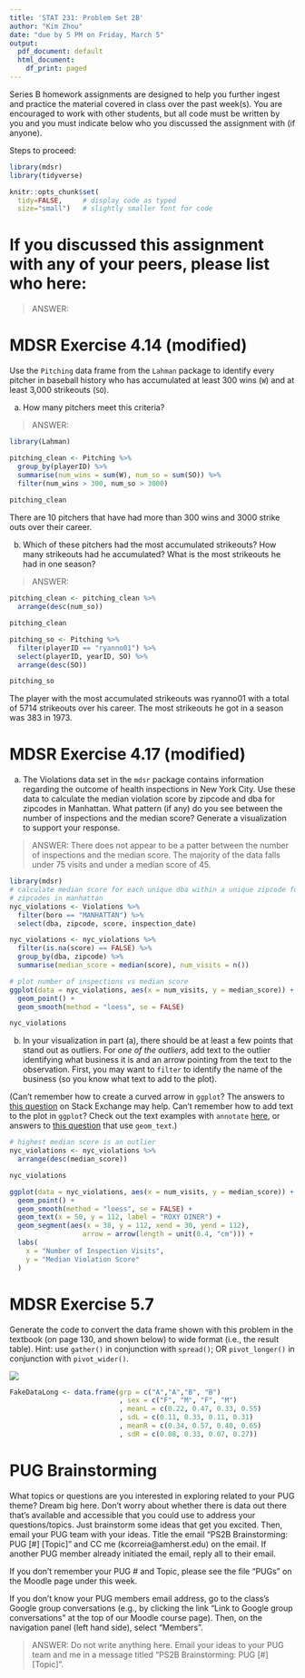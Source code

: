 ```yaml
---
title: 'STAT 231: Problem Set 2B'
author: "Kim Zhou"
date: "due by 5 PM on Friday, March 5"
output:
  pdf_document: default
  html_document:
    df_print: paged
---
```


Series B homework assignments are designed to help you further ingest and practice the material covered in class over the past week(s).  You are encouraged to work with other students, but all code must be written by you and you must indicate below who you discussed the assignment with (if anyone).  

Steps to proceed:

\begin{enumerate}
\item In RStudio, go to File > Open Project, navigate to the folder with the course-content repo, select the course-content project (course-content.Rproj), and click "Open" 
\item Pull the course-content repo (e.g. using the blue-ish down arrow in the Git tab in upper right window)
\item Copy ps2B.Rmd from the course repo to your repo (see page 6 of the GitHub Classroom Guide for Stat231 if needed)
\item Close the course-content repo project in RStudio
\item Open YOUR repo project in RStudio
\item In the ps2B.Rmd file in YOUR repo, replace "YOUR NAME HERE" with your name
\item Add in your responses, committing and pushing to YOUR repo in appropriate places along the way
\item Run "Knit PDF" 
\item Upload the pdf to Gradescope.  Don't forget to select which of your pages are associated with each problem.  \textit{You will not get credit for work on unassigned pages (e.g., if you only selected the first page but your solution spans two pages, you would lose points for any part on the second page that the grader can't see).} 
\end{enumerate}

```r
library(mdsr)   
library(tidyverse)

knitr::opts_chunk$set(
  tidy=FALSE,     # display code as typed
  size="small")   # slightly smaller font for code
```


\newpage 

# If you discussed this assignment with any of your peers, please list who here:

> ANSWER:

\newpage
# MDSR Exercise 4.14 (modified)

Use the `Pitching` data frame from the `Lahman` package to identify every pitcher in baseball history who has accumulated at least 300 wins (`W`) and at least 3,000 strikeouts (`SO`).  

a. How many pitchers meet this criteria?  

> ANSWER: 

```r
library(Lahman)

pitching_clean <- Pitching %>%
  group_by(playerID) %>%
  summarise(num_wins = sum(W), num_so = sum(SO)) %>%
  filter(num_wins > 300, num_so > 3000) 
  
pitching_clean
```
There are 10 pitchers that have had more than 300 wins and 3000 strike outs over their career.

b. Which of these pitchers had the most accumulated strikeouts?  How many strikeouts had he accumulated?  What is the most strikeouts he had in one season?

> ANSWER: 

```r
pitching_clean <- pitching_clean %>%
  arrange(desc(num_so))

pitching_clean

pitching_so <- Pitching %>%
  filter(playerID == "ryanno01") %>%
  select(playerID, yearID, SO) %>%
  arrange(desc(SO))

pitching_so
```

The player with the most accumulated strikeouts was ryanno01 with a total of 5714 strikeouts over his career. The most strikeouts he got in a season was 383 in 1973.

\newpage 
# MDSR Exercise 4.17 (modified)

a. The Violations data set in the `mdsr` package contains information regarding the outcome of health inspections in New York City.  Use these data to calculate the median violation score by zipcode and dba for zipcodes in Manhattan.  What pattern (if any) do you see between the number of inspections and the median score?  Generate a visualization to support your response.  

> ANSWER: There does not appear to be a patter between the number of inspections and the median score. The majority of the data falls under 75 visits and under a median score of 45. 

```r
library(mdsr)
# calculate median score for each unique dba within a unique zipcode for all 
# zipcodes in manhattan
nyc_violations <- Violations %>%
  filter(boro == "MANHATTAN") %>%
  select(dba, zipcode, score, inspection_date)

nyc_violations <- nyc_violations %>%
  filter(is.na(score) == FALSE) %>%
  group_by(dba, zipcode) %>%
  summarise(median_score = median(score), num_visits = n())

# plot number of inspections vs median score
ggplot(data = nyc_violations, aes(x = num_visits, y = median_score)) +
  geom_point() +
  geom_smooth(method = "loess", se = FALSE)

nyc_violations
```

b.  In your visualization in part (a), there should be at least a few points that stand out as outliers.  For *one of the outliers*, add text to the outlier identifying what business it is and an arrow pointing from the text to the observation.  First, you may want to `filter` to identify the name of the business (so you know what text to add to the plot).  

(Can't remember how to create a curved arrow in `ggplot`?  The answers to [this question](https://stackoverflow.com/questions/38008863/how-to-draw-a-nice-arrow-in-ggplot2/61383034) on Stack Exchange may help.  Can't remember how to add text to the plot in `ggplot`?  Check out the text examples with `annotate` [here](https://ggplot2.tidyverse.org/reference/annotate.html), or answers to [this question](https://stackoverflow.com/questions/14351608/color-one-point-and-add-an-annotation-in-ggplot2/14351810) that use `geom_text`.)

```r
# highest median score is an outlier
nyc_violations <- nyc_violations %>%
  arrange(desc(median_score))

nyc_violations

ggplot(data = nyc_violations, aes(x = num_visits, y = median_score)) +
  geom_point() +
  geom_smooth(method = "loess", se = FALSE) +
  geom_text(x = 50, y = 112, label = "ROXY DINER") +
  geom_segment(aes(x = 38, y = 112, xend = 30, yend = 112),
                  arrow = arrow(length = unit(0.4, "cm"))) +
  labs(
    x = "Number of Inspection Visits",
    y = "Median Violation Score"
  )
```


\newpage
# MDSR Exercise 5.7

Generate the code to convert the data frame shown with this problem in the textbook (on page 130, and shown below) to wide format (i.e., the result table).  Hint: use `gather()` in conjunction with `spread()`; OR `pivot_longer()` in conjunction with `pivot_wider()`.

![](images/mdsr_ex_5_7.jpg)

```r
FakeDataLong <- data.frame(grp = c("A","A","B", "B")
                           , sex = c("F", "M", "F", "M")
                           , meanL = c(0.22, 0.47, 0.33, 0.55)
                           , sdL = c(0.11, 0.33, 0.11, 0.31)
                           , meanR = c(0.34, 0.57, 0.40, 0.65)
                           , sdR = c(0.08, 0.33, 0.07, 0.27))

```

\newpage
# PUG Brainstorming

What topics or questions are you interested in exploring related to your PUG theme?  Dream big here.  Don't worry about whether there is data out there that's available and accessible that you could use to address your questions/topics.  Just brainstorm some ideas that get you excited.  Then, email your PUG team with your ideas.  Title the email "PS2B Brainstorming: PUG [#] [Topic]" and CC me (kcorreia@amherst.edu) on the email.  If another PUG member already initiated the email, reply all to their email.  

If you don't remember your PUG # and Topic, please see the file "PUGs" on the Moodle page under this week.  

If you don't know your PUG members email address, go to the class's Google group conversations (e.g., by clicking the link "Link to Google group conversations" at the top of our Moodle course page).  Then, on the navigation panel (left hand side), select "Members". 

> ANSWER: Do not write anything here.  Email your ideas to your PUG team and me in a message titled "PS2B Brainstorming: PUG [#] [Topic]".
